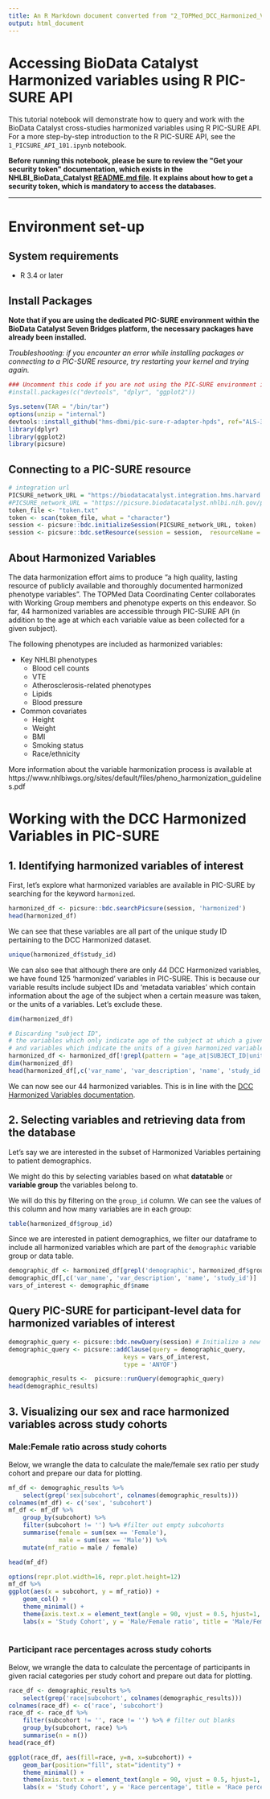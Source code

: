 ```yaml
---
title: An R Markdown document converted from "2_TOPMed_DCC_Harmonized_Variables_analysis.ipynb"
output: html_document
---
```


# Accessing BioData Catalyst Harmonized variables using R PIC-SURE API

This tutorial notebook will demonstrate how to query and work with the BioData Catalyst cross-studies harmonized variables using R PIC-SURE API. For a more step-by-step introduction to the R PIC-SURE API, see the `1_PICSURE_API_101.ipynb` notebook.

**Before running this notebook, please be sure to review the \"Get your security token\" documentation, which exists in the NHLBI_BioData_Catalyst [README.md file](https://github.com/hms-dbmi/Access-to-Data-using-PIC-SURE-API/tree/master/NHLBI_BioData_Catalyst#get-your-security-token). It explains about how to get a security token, which is mandatory to access the databases.**

 -------

# Environment set-up

## System requirements
- R 3.4 or later

## Install Packages

**Note that if you are using the dedicated PIC-SURE environment within the BioData Catalyst Seven Bridges platform, the necessary packages have already been installed.**

*Troubleshooting: if you encounter an error while installing packages or connecting to a PIC-SURE resource, try restarting your kernel and trying again.*

```r
### Uncomment this code if you are not using the PIC-SURE environment in Seven Bridges, or if you do not have all the necessary dependencies installed.
#install.packages(c("devtools", "dplyr", "ggplot2"))
```

```r
Sys.setenv(TAR = "/bin/tar")
options(unzip = "internal")
devtools::install_github("hms-dbmi/pic-sure-r-adapter-hpds", ref="ALS-3799", force=T, quiet=FALSE)
library(dplyr)
library(ggplot2)
library(picsure)
```

## Connecting to a PIC-SURE resource

```r
# integration url
PICSURE_network_URL = "https://biodatacatalyst.integration.hms.harvard.edu/picsure" 
#PICSURE_network_URL = "https://picsure.biodatacatalyst.nhlbi.nih.gov/picsure"
token_file <- "token.txt"
token <- scan(token_file, what = "character")
session <- picsure::bdc.initializeSession(PICSURE_network_URL, token)
session <- picsure::bdc.setResource(session = session,  resourceName = "AUTH")
```

## About Harmonized Variables

The data harmonization effort aims to produce "a high quality, lasting resource of publicly available and thoroughly documented harmonized phenotype variables". The TOPMed Data Coordinating Center collaborates with Working Group members and phenotype experts on this endeavor. So far, 44 harmonized variables are accessible through PIC-SURE API (in addition to the age at which each variable value as been collected for a given subject).

The following phenotypes are included as harmonized variables:

- Key NHLBI phenotypes    
    - Blood cell counts
    - VTE
    - Atherosclerosis-related phenotypes
    - Lipids
    - Blood pressure


- Common covariates
    - Height
    - Weight
    - BMI
    - Smoking status
    - Race/ethnicity

More information about the variable harmonization process is available at https://www.nhlbiwgs.org/sites/default/files/pheno_harmonization_guidelines.pdf

# Working with the DCC Harmonized Variables in PIC-SURE
## 1. Identifying harmonized variables of interest
First, let's explore what harmonized variables are available in PIC-SURE by searching for the keyword `harmonized`.

```r
harmonized_df <- picsure::bdc.searchPicsure(session, 'harmonized')  
head(harmonized_df)
```

We can see that these variables are all part of the unique study ID pertaining to the DCC Harmonized dataset.

```r
unique(harmonized_df$study_id)
```

We can also see that although there are only 44 DCC Harmonized variables, we have found 125 'harmonized' variables in PIC-SURE. This is because our variable results include subject IDs and 'metadata variables' which contain information about the age of the subject when a certain measure was taken, or the units of a variables. Let's exclude these.

```r
dim(harmonized_df)
```

```r
# Discarding "subject ID",
# the variables which only indicate age of the subject at which a given harmonized variable was been measured,
# and variables which indicate the units of a given harmonized variable
harmonized_df <- harmonized_df[!grepl(pattern = "age_at|SUBJECT_ID|unit_", harmonized_df$var_name),]
dim(harmonized_df)
head(harmonized_df[,c('var_name', 'var_description', 'name', 'study_id')])
```

We can now see our 44 harmonized variables. This is in line with the [DCC Harmonized Variables documentation](https://github.com/UW-GAC/topmed-dcc-harmonized-phenotypes). 

## 2. Selecting variables and retrieving data from the database

Let's say we are interested in the subset of Harmonized Variables pertaining to patient demographics. 

We might do this by selecting variables based on what **datatable** or **variable group** the variables belong to. 

We will do this by filtering on the `group_id` column. We can see the values of this column and how many variables are in each group:

```r
table(harmonized_df$group_id)
```

Since we are interested in patient demographics, we filter our dataframe to include all harmonized variables which are part of the `demographic` variable group or data table. 

```r
demographic_df <- harmonized_df[grepl('demographic', harmonized_df$group_id),]
demographic_df[,c('var_name', 'var_description', 'name', 'study_id')]
vars_of_interest <- demographic_df$name
```

## Query PIC-SURE for participant-level data for harmonized variables of interest

```r
demographic_query <- picsure::bdc.newQuery(session) # Initialize a new query
demographic_query <- picsure::addClause(query = demographic_query, 
                                keys = vars_of_interest,
                                type = 'ANYOF') 

demographic_results <-  picsure::runQuery(demographic_query)
head(demographic_results)
```

## 3. Visualizing our sex and race harmonized variables across study cohorts
### Male:Female ratio across study cohorts

Below, we wrangle the data to calculate the male/female sex ratio per study cohort and prepare our data for plotting.

```r
mf_df <- demographic_results %>%
    select(grep('sex|subcohort', colnames(demographic_results)))
colnames(mf_df) <- c('sex', 'subcohort')
mf_df <- mf_df %>%
    group_by(subcohort) %>%
    filter(subcohort != '') %>% #filter out empty subcohorts
    summarise(female = sum(sex == 'Female'),
              male = sum(sex == 'Male')) %>%
    mutate(mf_ratio = male / female)

head(mf_df)
```

```r
options(repr.plot.width=16, repr.plot.height=12)
mf_df %>%
ggplot(aes(x = subcohort, y = mf_ratio)) + 
    geom_col() + 
    theme_minimal() +
    theme(axis.text.x = element_text(angle = 90, vjust = 0.5, hjust=1, size = 12)) +
    labs(x = 'Study Cohort', y = 'Male/Female ratio', title = 'Male/Female ratio across study cohorts')
    
```

### Participant race percentages across study cohorts
Below, we wrangle the data to calculate the percentage of participants in given racial categories per study cohort and prepare out data for plotting.

```r
race_df <- demographic_results %>%
    select(grep('race|subcohort', colnames(demographic_results)))
colnames(race_df) <- c('race', 'subcohort')
race_df <- race_df %>%
    filter(subcohort != '', race != '') %>% # filter out blanks
    group_by(subcohort, race) %>%
    summarise(n = n())
head(race_df)
```

```r
ggplot(race_df, aes(fill=race, y=n, x=subcohort)) + 
    geom_bar(position="fill", stat="identity") +
    theme_minimal() +
    theme(axis.text.x = element_text(angle = 90, vjust = 0.5, hjust=1, size = 12)) +
    labs(x = 'Study Cohort', y = 'Race percentage', title = 'Race percentage distribution across study cohorts')
    
```

